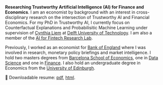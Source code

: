 **Researching Trustworthy Artificial Intelligence (AI) for Finance and Economics**. I am an economist by background with an interest in cross-disciplinary research on the intersection of Trustworthy AI and Financial Economics. For my PhD in Trustworthy AI, I currently focus on Counterfactual Explanations and Probabilisitic Machine Learning under supervision of [Cynthia Liem](https://www.cynthialiem.com){target="_blank"} at [Delft University of Technology](https://tudelft.nl/){target="_blank"}. I am also a member of the [AI for Fintech Research Lab](https://se.ewi.tudelft.nl/ai4fintech/index.html){target="_blank"}.

Previously, I worked as an economist for [Bank of England](https://www.bankofengland.co.uk){target="_blank"} where I was involved in research, monetary policy briefings and market intelligence. I hold two masters degrees from [Barcelona School of Economics](https://bse.eu){target="_blank"}, one in [Data Science](https://bse.eu/study/masters-programs/data-science-methodology){target="_blank"} and one in [Finance](https://bse.eu/study/masters-programs/finance){target="_blank"}. I also hold an undergraduate degree in Economics from the [University of Edinburgh](https://www.ed.ac.uk){target="_blank"}. 

📄 Downloadable resume: [pdf](/www/cv/_cv.pdf){target="_blank"}, [html](/www/cv/_cv.html){target="_blank"}. 